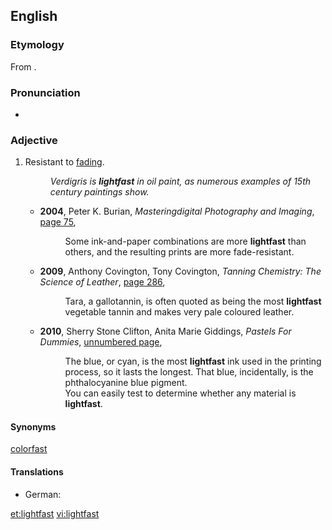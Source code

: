 {{was wotd|2011|September|4}}
==English==

===Etymology===
From {{compound|light|fast|lang=en}}.

===Pronunciation===
* {{a|US}} {{IPA|laɪt.fæst|lang=en}}

===Adjective===
{{en-adj}}

# Resistant to [[fade|fading]].
#:''Verdigris is '''lightfast''' in oil paint, as numerous examples of 15th century paintings show.''
#* '''2004''', Peter K. Burian, ''Masteringdigital Photography and Imaging'', [http://books.google.com/books?id=XSzylx5HS6wC&pg=PA75&dq=%22more|most+lightfast%22&hl=en&ei=VIdZTpfiAuXjmAWf7-iWDA&sa=X&oi=book_result&ct=result&resnum=4&ved=0CDsQ6AEwAw#v=onepage&q=%22more|most%20lightfast%22&f=false page 75],
#*: Some ink-and-paper combinations are more '''lightfast''' than others, and the resulting prints are more fade-resistant.
#* '''2009''', Anthony Covington, Tony Covington, ''Tanning Chemistry: The Science of Leather'', [http://books.google.com/books?id=Og7OwDQp0CwC&pg=PA286&dq=%22more|most+lightfast%22&hl=en&ei=04lZTuGHBKbUmAWU8Y28DA&sa=X&oi=book_result&ct=result&resnum=4&ved=0CDcQ6AEwAzge#v=onepage&q=%22more|most%20lightfast%22&f=false page 286],
#*: Tara, a gallotannin, is often quoted as being the most '''lightfast''' vegetable tannin and makes very pale coloured leather.
#* '''2010''', Sherry Stone Clifton, Anita Marie Giddings, ''Pastels For Dummies'', [http://books.google.com/books?id=lba70E7bkAIC&pg=PT29&dq=%22more|most+lightfast%22&hl=en&ei=VIdZTpfiAuXjmAWf7-iWDA&sa=X&oi=book_result&ct=result&resnum=5&ved=0CEAQ6AEwBA#v=onepage&q=%22more|most%20lightfast%22&f=false unnumbered page],
#*: The blue, or cyan, is the most '''lightfast''' ink used in the printing process, so it lasts the longest. That blue, incidentally, is the phthalocyanine blue pigment.
#*: You can easily test to determine whether any material is '''lightfast'''.

====Synonyms====
{{sense|resistant to fading}} [[colorfast]]

====Translations====
{{trans-top|resistant to fading}}
* German: {{t|de|lichtecht}}
{{trans-mid}}
{{trans-bottom}}

[[et:lightfast]]
[[vi:lightfast]]